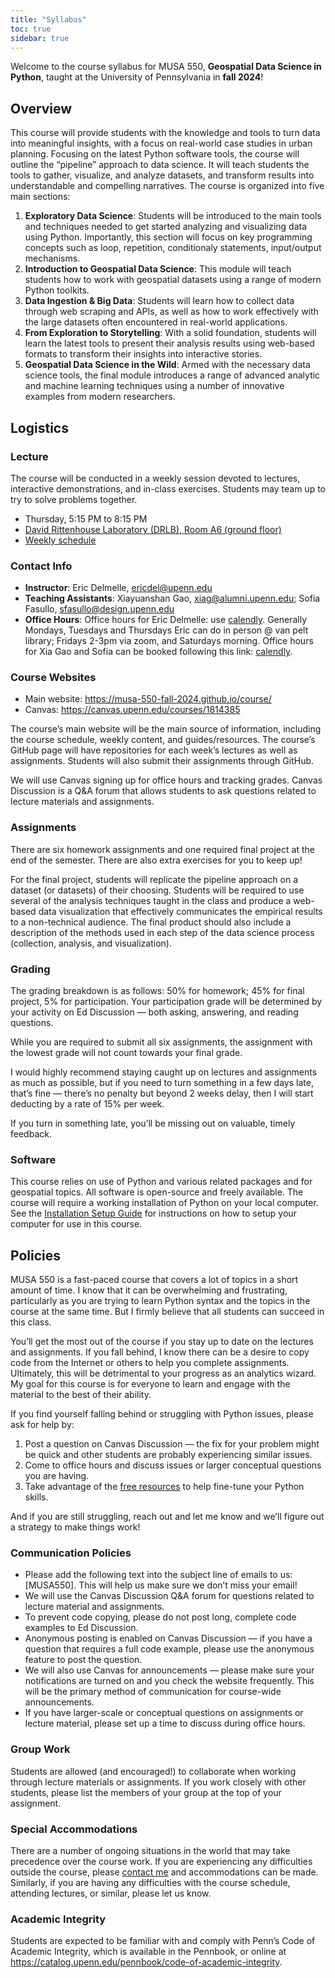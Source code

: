 ```yaml
---
title: "Syllabus"
toc: true
sidebar: true
---
```


Welcome to the course syllabus for MUSA 550, **Geospatial Data Science in
Python**, taught at the University of Pennsylvania in **fall 2024**! 

## Overview

This course will provide students with the knowledge and tools to turn data into
meaningful insights, with a focus on real-world case studies in urban
planning. Focusing on the latest Python software tools,
the course will outline the “pipeline” approach to data science. It will teach
students the tools to gather, visualize, and analyze datasets, and transform 
results into understandable and compelling narratives. 
The course is organized into five main
sections:

1. **Exploratory Data Science**: Students will be introduced to the main tools and 
  techniques needed to get started analyzing and visualizing data using Python. Importantly, 
  this section will focus on key programming concepts such as loop, repetition, conditionaly
  statements, input/output mechanisms.
2. **Introduction to Geospatial Data Science**: This module will teach 
students how to work with geospatial datasets
   using a range of modern Python toolkits.
3. **Data Ingestion & Big Data**: Students will learn how to collect data
   through web scraping and APIs, as well as how to work effectively with the
   large datasets often encountered in real-world applications.
4. **From Exploration to Storytelling**: With a solid foundation, students 
   will learn the latest tools to present their analysis results using 
   web-based formats to transform their insights into interactive stories.
1. **Geospatial Data Science in the Wild**: Armed with the necessary data
   science tools, the final module introduces a range of advanced analytic
   and machine learning techniques using a number of innovative examples from
   modern researchers.


## Logistics


### Lecture
The course will be conducted in a weekly session devoted to lectures, interactive demonstrations, and in-class exercises. Students may team up to try to solve problems together.


- Thursday, 5:15 PM to 8:15 PM
- [David Rittenhouse Laboratory (DRLB), Room A6 (ground floor)](https://facilities.upenn.edu/maps/locations/david-rittenhouse-laboratory)
- [Weekly schedule](lectures.html)



### Contact Info
- **Instructor**: Eric Delmelle, [ericdel@upenn.edu](mailto:ericdel@upenn.edu)
- **Teaching Assistants**: Xiayuanshan Gao, [xiag@alumni.upenn.edu](mailto:xiag@alumni.upenn.edu); Sofia Fasullo,  [sfasullo@design.upenn.edu](mailto:sfasullo@design.upenn.edu)
- **Office Hours**: Office hours for Eric Delmelle: use [calendly](https://calendly.com/delmelle-rgm/office-hours-in-person). Generally Mondays, Tuesdays and Thursdays Eric can do in person @ van pelt library; Fridays 2-3pm via zoom, and Saturdays morning. Office hours for Xia Gao and Sofia can be booked following this link:
[calendly](https://calendly.com/xiag/15min).

### Course Websites
- Main website: [https://musa-550-fall-2024.github.io/course/](https://musa-550-fall-2024.github.io/course/)
- Canvas: [https://canvas.upenn.edu/courses/1814385](https://canvas.upenn.edu/courses/1814385)

The course's main website will be the main source of information, including
the course schedule, weekly content, and guides/resources. The course's GitHub page will have repositories for each week's lectures as well as assignments. Students will also submit their assignments through GitHub.

We will use Canvas signing up for office hours and tracking grades. Canvas Discussion is a Q&A forum that allows students to ask questions related to lecture materials and assignments. 


### Assignments
There are six homework assignments and one required final project at the end 
of the semester. There are also extra exercises for you to keep up!

For the final project, students will replicate the pipeline approach on a
dataset (or datasets) of their choosing. Students will be required to use
several of the analysis techniques taught in the class and produce a web-based
data visualization that effectively communicates the empirical results to a
non-technical audience. The final product should also include a description of
the methods used in each step of the data science process (collection, analysis, and visualization).


### Grading
The grading breakdown is as follows: 50% for homework; 45% for final project,
5% for participation. Your participation grade will be determined
by your activity on Ed Discussion — both asking, answering, and reading
questions.

While you are required to submit all six assignments, the
assignment with the lowest grade will not count towards your final grade.

I would highly recommend staying  caught up on lectures and assignments as much 
as possible, but if you need to turn something in a few days late, that’s fine 
— there’s no penalty but beyond 2 weeks delay, then I will start deducting by a rate of 15% per week.

If you turn in something late, you'll be missing out on valuable, timely feedback.

### Software
This course relies on use of Python and various related packages and for
geospatial topics. All software is open-source and freely available. The course
will require a working installation of Python on your local computer. See the
[Installation Setup Guide](/resources/install) for
instructions on how to setup your computer for use in this course.

## Policies
MUSA 550 is a fast-paced course that covers a lot of topics in 
a short amount of time. I know that it can be overwhelming and frustrating, 
particularly as you are trying to learn Python syntax and the topics
in the course at the same time. But I firmly believe that all students can 
succeed in this class.

You'll get the most out of the course if you stay up to date on the lectures 
and assignments. If you fall behind, I know there can be a desire to copy code 
from the Internet or others to help you complete assignments. Ultimately, this 
will be detrimental to your progress as an analytics wizard. My goal for this 
course is for everyone to learn and engage with the material to the best of 
their ability. 

::: {callout-important}
If you find yourself falling behind or struggling with Python issues, please 
ask for help by:

1. Post a question on Canvas Discussion — the fix for your problem might be quick and other students are probably experiencing similar issues.
1. Come to office hours and discuss issues or larger conceptual questions you are having.
1. Take advantage of the [free resources](./resource/python.qmd) to help fine-tune your Python skills. 
:::

And if you are still struggling, reach out and let me know and we'll figure out a strategy to make things work!

### Communication Policies

- Please add the following text into the subject line of emails to us:
  [MUSA550]. This will help us make sure we don't miss your email!
- We will use the Canvas Discussion Q&A forum for questions related to lecture material and assignments.
- To prevent code copying, please do not post long, complete code examples to Ed Discussion.
- Anonymous posting is enabled on Canvas Discussion — if you have a question that requires
  a full code example, please use the anonymous feature to post the question.
- We will also use Canvas for announcements — please make sure your
  notifications are turned on and you check the website frequently. This will
  be the primary method of communication for course-wide announcements.
- If you have larger-scale or conceptual questions on assignments or lecture
  material, please set up a time to discuss during office hours.

### Group Work

Students are allowed (and encouraged!) to collaborate when working through
lecture materials or assignments. If you work closely with other students,
please list the members of your group at the top of your assignment.

### Special Accommodations

There are a number of ongoing situations in the world that may take precedence
over the course work. If you are experiencing any difficulties outside the
course, please [contact me](mailto:ericdel@upenn.edu) and accommodations can be made.
Similarly, if you are having any difficulties with the course schedule,
attending lectures, or similar, please let us know.

### Academic Integrity

Students are expected to be familiar with and comply with Penn’s Code of
Academic Integrity, which is available in the Pennbook, or online at
[https://catalog.upenn.edu/pennbook/code-of-academic-integrity](https://catalog.upenn.edu/pennbook/code-of-academic-integrity).